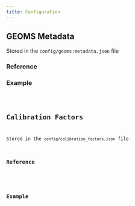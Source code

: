 ```yaml
---
title: Configuration
---
```



## GEOMS Metadata

Stored in the `config/geoms:metadata.json` file

### Reference

<JSONSchemaRenderer schema={GeomsMetadataSchema} />

### Example

<Code code={GeomsMetadataExample} lang="json" />

## Calibration Factors

Stored in the `config/calibration_factors.json` file

### Reference

<JSONSchemaRenderer schema={CalibrationFactorsSchema} />

### Example

<Code code={CalibrationFactorsExample} lang="json" />
